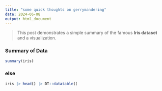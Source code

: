```yaml
---
title: "some quick thoughts on gerrymandering"
date: 2024-06-08
output: html_document
---
```


> This post demonstrates a simple summary of the famous **Iris dataset** and a visualization.


### Summary of Data

```r
summary(iris)
```


### else

```r
iris |> head() |> DT::datatable()
```

